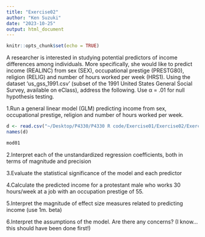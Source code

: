 ```yaml
---
title: "Exercise02"
author: "Ken Suzuki"
date: "2023-10-25"
output: html_document
---
```


```r
knitr::opts_chunk$set(echo = TRUE)
```

A researcher is interested in studying potential predictors of income differences among individuals. More specifically, she would like to predict income (REALINC) from sex (SEX), occupational prestige (PRESTG80), religion (RELIG) and number of hours worked per week (HRS1). Using the dataset ‘us_gss_1991.csv’ (subset of the 1991 United States General Social Survey, available on eClass), address the following. Use α = .01 for null hypothesis testing.

1.Run a general linear model (GLM) predicting income from sex, occupational prestige, religion and number of hours worked per week.

```r
d <- read.csv("~/Desktop/P4330/P4330 R code/Exercise01/Exercise02/Exercise02/us_gss_1991.csv")
names(d)

mod01

```


2.Interpret each of the unstandardized regression coefficients, both in terms of magnitude and precision 

3.Evaluate the statistical significance of the model and each predictor 

4.Calculate the predicted income for a protestant male who works 30 hours/week at a job with an occupation prestige of 55.

5.Interpret the magnitude of effect size measures related to predicting income (use 1m. beta) 

6.Interpret the assumptions of the model. Are there any concerns? (I know... this should have been done first!)